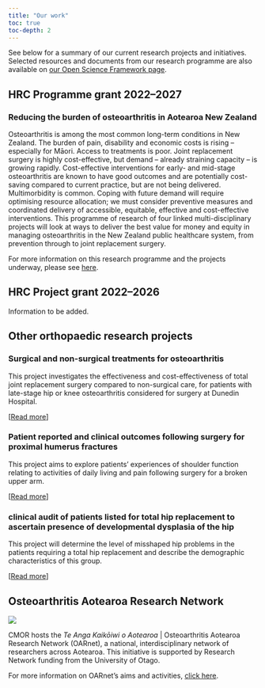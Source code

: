 ```yaml
---
title: "Our work"
toc: true
toc-depth: 2
---
```


See below for a summary of our current research projects and initiatives. Selected resources and documents from our research programme are also available on [our Open Science Framework page](https://osf.io/stw9e/).

## HRC Programme grant 2022--2027

### Reducing the burden of osteoarthritis in Aotearoa New Zealand

Osteoarthritis is among the most common long-term conditions in New Zealand. The burden of pain, disability and economic costs is rising – especially for Māori. Access to treatments is poor. Joint replacement surgery is highly cost-effective, but demand – already straining capacity – is growing rapidly. Cost-effective interventions for early- and mid-stage osteoarthritis are known to have good outcomes and are potentially cost-saving compared to current practice, but are not being delivered. Multimorbidity is common. Coping with future demand will require optimising resource allocation; we must consider preventive measures and coordinated delivery of accessible, equitable, effective and cost-effective interventions. This programme of research of four linked multi-disciplinary projects will look at ways to deliver the best value for money and equity in managing osteoarthritis in the New Zealand public healthcare system, from prevention through to joint replacement surgery.

For more information on this research programme and the projects underway, please see [here](hrc-programme.qmd).

## HRC Project grant 2022--2026

Information to be added.

## Other orthopaedic research projects

### Surgical and non-surgical treatments for osteoarthritis

This project investigates the effectiveness and cost-effectiveness of total joint replacement surgery compared to non-surgical care, for patients with late-stage hip or knee osteoarthritis considered for surgery at Dunedin Hospital.

[[Read more](projects/surgery-vs-non-surgery.qmd)]

### Patient reported and clinical outcomes following surgery for proximal humerus fractures

This project aims to explore patients’ experiences of shoulder function relating to activities of daily living and pain following surgery for a broken upper arm.

[[Read more](projects/proximal-humerus-fractures.qmd)]

### clinical audit of patients listed for total hip replacement to ascertain presence of developmental dysplasia of the hip

This project will determine the level of misshaped hip problems in the patients requiring a total hip replacement and describe the demographic characteristics of this group.

[[Read more](projects/hip-dysplasia-audit.qmd)]

## Osteoarthritis Aotearoa Research Network

![](_images/OARNet-logo.jpg)

CMOR hosts the *Te Anga Kaikōiwi o Aotearoa* | Osteoarthritis Aotearoa Research Network (OARnet), a national, interdisciplinary network of researchers across Aotearoa. This initiative is supported by Research Network funding from the University of Otago.

For more information on OARnet's aims and activities, [click here](oarnet.qmd).
